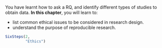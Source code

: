 ::: {.objectivesBox .objectives data-latex="{iconmonstr-target-4-240.png}"}
You have learnt how to ask a RQ, and identify different types of studies to obtain data.
**In this chapter**, you will learn to:

* list common ethical issues to be considered in research design.
* understand the purpose of reproducible research.
:::


```r
SixSteps(2, 
         "Ethics")
```